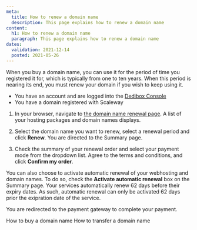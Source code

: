 ```yaml
---
meta:
  title: How to renew a domain name
  description: This page explains how to renew a domain name
content:
  h1: How to renew a domain name
  paragraph: This page explains how to renew a domain name
dates:
  validation: 2021-12-14
  posted: 2021-05-26
---
```


When you buy a domain name, you can use it for the period of time you registered it for, which is typically from one to ten years. When this period is nearing its end, you must renew your domain if you wish to keep using it.

<Message type="requirement">

  - You have an account and are logged into the [Dedibox Console](https://console.online.net) 
  - You have a domain registered with Scaleway

</Message>

1. In your browser, navigate to [the domain name renewal page](https://console.online.net/en/order/renew). A list of your hosting packages and domain names displays.

  <Lightbox src="scaleway-renew-domain.png" alt="" />

2. Select the domain name you want to renew, select a renewal period and click **Renew**. You are directed to the Summary page.

3. Check the summary of your renewal order and select your payment mode from the dropdown list. Agree to the terms and conditions, and click **Confirm my order**.

  <Message type="tip">

  You can also choose to activate automatic renewal of your webhosting and domain names. To do so, check the **Activate automatic renewal** box on the Summary page. Your services automatically renew 62 days before their expiry dates. As such, automatic renewal can only be activated 62 days prior the exipration date of the service. 

  </Message>

  You are redirected to the payment gateway to complete your payment.

<Navigation title="See Also">
  <PreviousButton to="/dedibox-network/domains/how-to/purchase-domain/">How to buy a domain name</PreviousButton>
  <NextButton to="/dedibox-network/domains/how-to/transfer-domain/">How to transfer a domain name</NextButton>
</Navigation>
